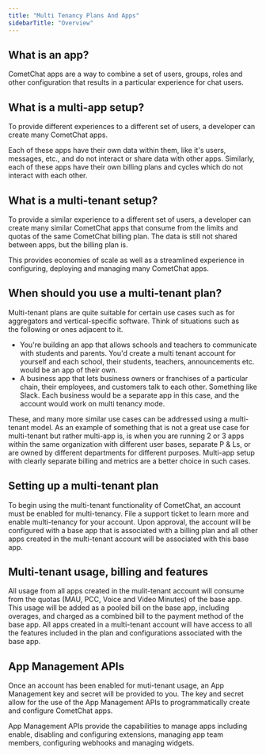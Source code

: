 ```yaml
---
title: "Multi Tenancy Plans And Apps"
sidebarTitle: "Overview"
---
```


## What is an app?

CometChat apps are a way to combine a set of users, groups, roles and other configuration that results in a particular experience for chat users.

## What is a multi-app setup?

To provide different experiences to a different set of users, a developer can create many CometChat apps.

Each of these apps have their own data within them, like it's users, messages, etc., and do not interact or share data with other apps. Similarly, each of these apps have their own billing plans and cycles which do not interact with each other.

## What is a multi-tenant setup?

To provide a similar experience to a different set of users, a developer can create many similar CometChat apps that consume from the limits and quotas of the same CometChat billing plan. The data is still not shared between apps, but the billing plan is.

This provides economies of scale as well as a streamlined experience in configuring, deploying and managing many CometChat apps.

## When should you use a multi-tenant plan?

Multi-tenant plans are quite suitable for certain use cases such as for aggregators and vertical-specific software. Think of situations such as\
the following or ones adjacent to it.

* You're building an app that allows schools and teachers to communicate with students and parents. You'd create a multi tenant account for yourself and each school, their students, teachers, announcements etc. would be an app of their own.
* A business app that lets business owners or franchises of a particular chain, their employees, and customers talk to each other. Something like Slack. Each business would be a separate app in this case, and the account would work on multi tenancy mode.

These, and many more similar use cases can be addressed using a multi-tenant model. As an example of something that is not a great use case for multi-tenant but rather multi-app is, is when you are running 2 or 3 apps within the same organization with different user bases, separate P & Ls, or are owned by different departments for different purposes. Multi-app setup with clearly separate billing and metrics are a better choice in such cases.

## Setting up a multi-tenant plan

To begin using the multi-tenant functionality of CometChat, an account must be enabled for multi-tenancy. File a support ticket to learn more and enable multi-tenancy for your account. Upon approval, the account will be configured with a base app that is associated with a billing plan and all other apps created in the multi-tenant account will be associated with this base app.

## Multi-tenant usage, billing and features

All usage from all apps created in the mulit-tenant account will consume from the quotas (MAU, PCC, Voice and Video Minutes) of the base app. This usage will be added as a pooled bill on the base app, including overages, and charged as a combined bill to the payment method of the base app. All apps created in a multi-tenant account will have access to all the features included in the plan and configurations associated with the base app.

## App Management APIs

Once an account has been enabled for muti-tenant usage, an App Management key and secret will be provided to you. The key and secret allow for the use of the App Management APIs to programmatically create and configure CometChat apps.

App Management APIs provide the capabilities to manage apps including enable, disabling and configuring extensions, managing app team members, configuring webhooks and managing widgets.
